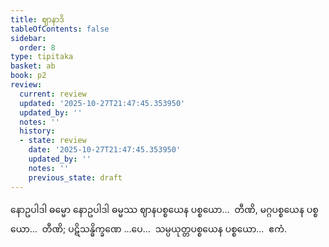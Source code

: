 ```yaml
---
title: ဈာနာဒိ
tableOfContents: false
sidebar:
  order: 8
type: tipitaka
basket: ab
book: p2
review:
  current: review
  updated: '2025-10-27T21:47:45.353950'
  updated_by: ''
  notes: ''
  history:
  - state: review
    date: '2025-10-27T21:47:45.353950'
    updated_by: ''
    notes: ''
    previous_state: draft
---
```



<ReviewStatus review={frontmatter.review} showDetails={true} />

<HypothesisAnnotation frontmatter={frontmatter} />

<DynamicBreadcrumb />

<Division number="405" book="p2" e="ch" v="38" p="532">

<Paragraph number="3345" book="p2">
နောဥပါဒါ ဓမ္မော နောဥပါဒါ ဓမ္မဿ ဈာနပစ္စယေန ပစ္စယော…  တီဏိ, မဂ္ဂပစ္စယေန ပစ္စယော…  တီဏိ; ပဋိသန္ဓိက္ခဏေ …ပေ…  သမ္ပယုတ္တပစ္စယေန ပစ္စယော…  ဧကံ.
</Paragraph>
</Division>